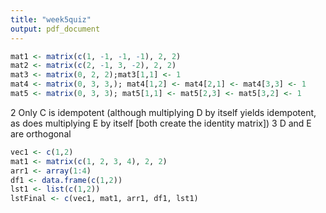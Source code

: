 ```yaml
---
title: "week5quiz"
output: pdf_document
---
```


```r
mat1 <- matrix(c(1, -1, -1, -1), 2, 2)
mat2 <- matrix(c(2, -1, 3, -2), 2, 2)
mat3 <- matrix(0, 2, 2);mat3[1,1] <- 1
mat4 <- matrix(0, 3, 3,); mat4[1,2] <- mat4[2,1] <- mat4[3,3] <- 1
mat5 <- matrix(0, 3, 3); mat5[1,1] <- mat5[2,3] <- mat5[3,2] <- 1
```
2 Only C is idempotent (although multiplying D by itself yields idempotent, as does multiplying E by itself [both create the identity matrix])
3 D and E are orthogonal
```r
vec1 <- c(1,2)
mat1 <- matrix(c(1, 2, 3, 4), 2, 2)
arr1 <- array(1:4)
df1 <- data.frame(c(1,2))
lst1 <- list(c(1,2))
lstFinal <- c(vec1, mat1, arr1, df1, lst1)       
```
